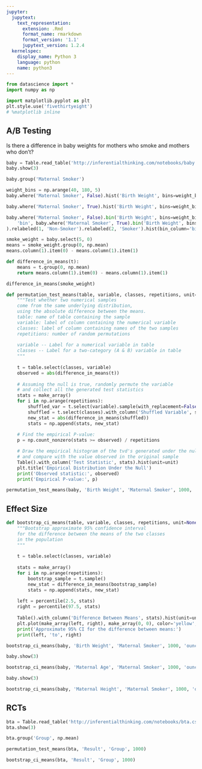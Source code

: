 ```yaml
---
jupyter:
  jupytext:
    text_representation:
      extension: .Rmd
      format_name: rmarkdown
      format_version: '1.1'
      jupytext_version: 1.2.4
  kernelspec:
    display_name: Python 3
    language: python
    name: python3
---
```


```python
from datascience import *
import numpy as np

import matplotlib.pyplot as plt
plt.style.use('fivethirtyeight')
# %matplotlib inline
```

## A/B Testing


Is there a difference in baby weights for mothers who smoke and mothers who don't?

```python
baby = Table.read_table('http://inferentialthinking.com/notebooks/baby.csv')
baby.show(3)
```

```python
baby.group('Maternal Smoker')
```

```python
weight_bins = np.arange(40, 180, 5)
baby.where('Maternal Smoker', False).hist('Birth Weight', bins=weight_bins, unit='ounce')
```

```python
baby.where('Maternal Smoker', True).hist('Birth Weight', bins=weight_bins, unit='ounce')
```

```python
baby.where('Maternal Smoker', False).bin('Birth Weight', bins=weight_bins).join(
    'bin', baby.where('Maternal Smoker', True).bin('Birth Weight', bins=weight_bins)
).relabeled(1, 'Non-Smoker').relabeled(2, 'Smoker').hist(bin_column='bin')
```

```python
smoke_weight = baby.select(5, 0)
means = smoke_weight.group(0, np.mean)
means.column(1).item(0) - means.column(1).item(1)
```

```python
def difference_in_means(t):
    means = t.group(0, np.mean)
    return means.column(1).item(0) - means.column(1).item(1)

difference_in_means(smoke_weight)
```

```python
def permutation_test_means(table, variable, classes, repetitions, unit=None):
    """Test whether two numerical samples 
    come from the same underlying distribution, 
    using the absolute difference between the means.
    table: name of table containing the sample
    variable: label of column containing the numerical variable 
    classes: label of column containing names of the two samples
    repetitions: number of random permutations
    
    variable -- Label for a numerical variable in table
    classes -- Label for a two-category (A & B) variable in table
    """
    
    t = table.select(classes, variable)
    observed = abs(difference_in_means(t))
    
    # Assuming the null is true, randomly permute the variable 
    # and collect all the generated test statistics
    stats = make_array()
    for i in np.arange(repetitions):
        shuffled_var = t.select(variable).sample(with_replacement=False).column(0)
        shuffled = t.select(classes).with_column('Shuffled Variable', shuffled_var)
        new_stat = abs(difference_in_means(shuffled))
        stats = np.append(stats, new_stat)
    
    # Find the empirical P-value:
    p = np.count_nonzero(stats >= observed) / repetitions

    # Draw the empirical histogram of the tvd's generated under the null, 
    # and compare with the value observed in the original sample
    Table().with_column('Test Statistic', stats).hist(unit=unit)
    plt.title('Empirical Distribution Under the Null')
    print('Observed statistic:', observed)
    print('Empirical P-value:', p)
```

```python
permutation_test_means(baby, 'Birth Weight', 'Maternal Smoker', 1000, 'ounce')
```

## Effect Size

```python
def bootstrap_ci_means(table, variable, classes, repetitions, unit=None):
    """Bootstrap approximate 95% confidence interval
    for the difference between the means of the two classes
    in the population
    """
    
    t = table.select(classes, variable)
    
    stats = make_array()
    for i in np.arange(repetitions):
        bootstrap_sample = t.sample()
        new_stat = difference_in_means(bootstrap_sample)
        stats = np.append(stats, new_stat)
        
    left = percentile(2.5, stats)
    right = percentile(97.5, stats)
    
    Table().with_column('Difference Between Means', stats).hist(unit=unit)
    plt.plot(make_array(left, right), make_array(0, 0), color='yellow', lw=8)
    print('Approximate 95% CI for the difference between means:')
    print(left, 'to', right)
```

```python
bootstrap_ci_means(baby, 'Birth Weight', 'Maternal Smoker', 1000, 'ounce')
```

```python
baby.show(3)
```

```python
bootstrap_ci_means(baby, 'Maternal Age', 'Maternal Smoker', 1000, 'ounce')
```

```python
baby.show(3)
```

```python
bootstrap_ci_means(baby, 'Maternal Height', 'Maternal Smoker', 1000, 'ounce')
```

## RCTs

```python
bta = Table.read_table('http://inferentialthinking.com/notebooks/bta.csv')
bta.show(3)
```

```python
bta.group('Group', np.mean)
```

```python
permutation_test_means(bta, 'Result', 'Group', 1000)
```

```python
bootstrap_ci_means(bta, 'Result', 'Group', 1000)
```

```python

```
